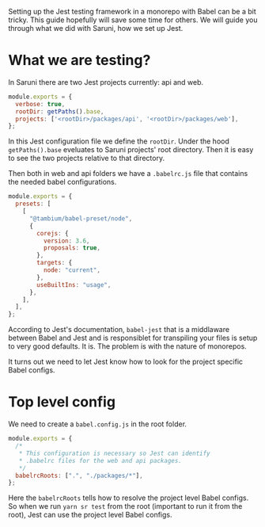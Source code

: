 Setting up the Jest testing framework in a monorepo with Babel can be a bit tricky. This guide hopefully will save some time for others. We will guide you through what we did with Saruni, how we set up Jest.

# What we are testing?

In Saruni there are two Jest projects currently: api and web.

```js
module.exports = {
  verbose: true,
  rootDir: getPaths().base,
  projects: ['<rootDir>/packages/api', '<rootDir>/packages/web'],
};
```

In this Jest configuration file we define the `rootDir`. Under the hood `getPaths().base` eveluates to Saruni projects' root directory. Then it is easy to see the two projects relative to that directory.

Then both in web and api folders we have a `.babelrc.js` file that contains the needed babel configurations.

```js
module.exports = {
  presets: [
    [
      "@tambium/babel-preset/node",
      {
        corejs: {
          version: 3.6,
          proposals: true,
        },
        targets: {
          node: "current",
        },
        useBuiltIns: "usage",
      },
    ],
  ],
};
```

According to Jest's documentation, `babel-jest` that is a middlaware between Babel and Jest and is responsiblet for transpiling your files is setup to very good defaults. It is. The problem is with the nature of monorepos.

It turns out we need to let Jest know how to look for the project specific Babel configs.

# Top level config

We need to create a `babel.config.js` in the root folder.

```js
module.exports = {
  /*
   * This configuration is necessary so Jest can identify
   * .babelrc files for the web and api packages.
   */
  babelrcRoots: [".", "./packages/*"],
};
```

Here the `babelrcRoots` tells how to resolve the project level Babel configs. So when we run `yarn sr test` from the root (important to run it from the root), Jest can use the project level Babel configs.